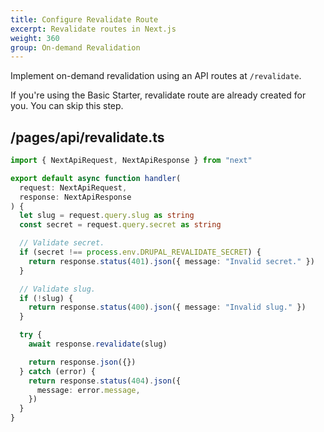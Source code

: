 ```yaml
---
title: Configure Revalidate Route
excerpt: Revalidate routes in Next.js
weight: 360
group: On-demand Revalidation
---
```


Implement on-demand revalidation using an API routes at `/revalidate`.

<Callout>

If you're using the Basic Starter, revalidate route are already created for you. You can skip this step.

</Callout>

## /pages/api/revalidate.ts

```ts title=pages/api/revalidate.ts
import { NextApiRequest, NextApiResponse } from "next"

export default async function handler(
  request: NextApiRequest,
  response: NextApiResponse
) {
  let slug = request.query.slug as string
  const secret = request.query.secret as string

  // Validate secret.
  if (secret !== process.env.DRUPAL_REVALIDATE_SECRET) {
    return response.status(401).json({ message: "Invalid secret." })
  }

  // Validate slug.
  if (!slug) {
    return response.status(400).json({ message: "Invalid slug." })
  }

  try {
    await response.revalidate(slug)

    return response.json({})
  } catch (error) {
    return response.status(404).json({
      message: error.message,
    })
  }
}
```
